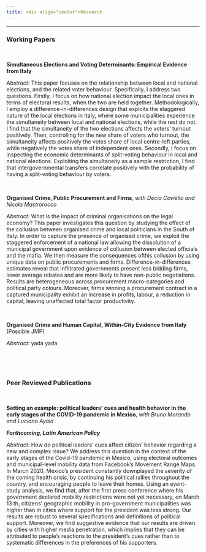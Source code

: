 ```yaml
---
title: <div align="center">Research
---
```



****

<div align="left">

### Working Papers

<br />


**Simultaneous Elections and Voting Determinants: Empirical Evidence from Italy**

*Abstract*: This paper focuses on the relationship between local and national elections, and the related voter behaviour. Specifically, I address two questions. Firstly, I focus on how national election impact the local ones in terms of electoral results, when the two are held together. Methodologically, I employ a difference-in-differences design that exploits the staggered nature of the local elections in Italy, where some municipalities experience the simultaneity between local and national elections, while the rest do not. I find that the simultaneity of the two elections affects the voters’ turnout positively. Then, controlling
for the new share of voters who turnout, the simultaneity affects positively the votes share of local centre-left parties, while negatively the votes share of independent ones. Secondly, I focus on inspecting the economic determinants of split-voting behaviour in local and national elections. Exploiting the simultaneity as a sample restriction, I find that intergovernmental transfers correlate positively with the probability of having a split-voting behaviour by voters.

<br />

**Organised Crime, Public Procurement and Firms**, *with Decio Coviello and Nicola Mastrorocco*

*Abstract*: What is the impact of criminal organisations on the legal economy? This paper investigates this question by studying the effect of the collusion between organised crime and local politicians in the South of Italy. In order to capture the presence of organised crime, we exploit the staggered enforcement of a
national law allowing the dissolution of a municipal government upon evidence of collusion between elected officials and the mafia. We then measure the consequences ofthis collusion by using unique data on public procurements and firms. Difference-in-differences estimates reveal that infiltrated governments present less bidding firms, lower average rebates and are more likely to have non-public negotiations. Results are heterogeneous across procurement macro-categories and political party colours. Moreover, firms winning a procurement contract in a captured municipality exhibit an increase in profits, labour, a reduction in
capital, leaving unaffected total factor productivity.

<br />


**Organised Crime and Human Capital, Within-City Evidence from Italy** (Possible JMP)

*Abstract*: yada yada

<br />

<br />


### Peer Reviewed Publications

<br />


**Setting an example: political leaders’ cues and health behavior in the early stages of the COVID-19 pandemic in Mexico**, *with Bruno Morando and Luciano Ayala*

*__Forthcoming, Latin American Policy__*

*Abstract*: How do political leaders’ cues affect citizen’ behavior regarding a new and complex issue? We address this question in the context of the early stages of the Covid-19 pandemic in Mexico, using electoral outcomes and municipal-level mobility data from Facebook’s Movement Range Maps. In March 2020, Mexico’s president constantly downplayed the severity of the coming health crisis, by continuing his political rallies throughout the country, and encouraging people to leave their homes. Using an event-study analysis, we find that, after the first press conference where his government declared mobility restrictions were not
yet necessary, on March 13 th, citizens’ geographic mobility in pro-government
municipalities was higher than in cities where support for the president was less strong. Our results are robust to several specifications and definitions of political support. Moreover, we find suggestive evidence that our results are driven by cities with higher media penetration, which implies that they can be attributed to people’s reactions to the president’s cues rather than to
systematic differences in the preferences of his supporters.
